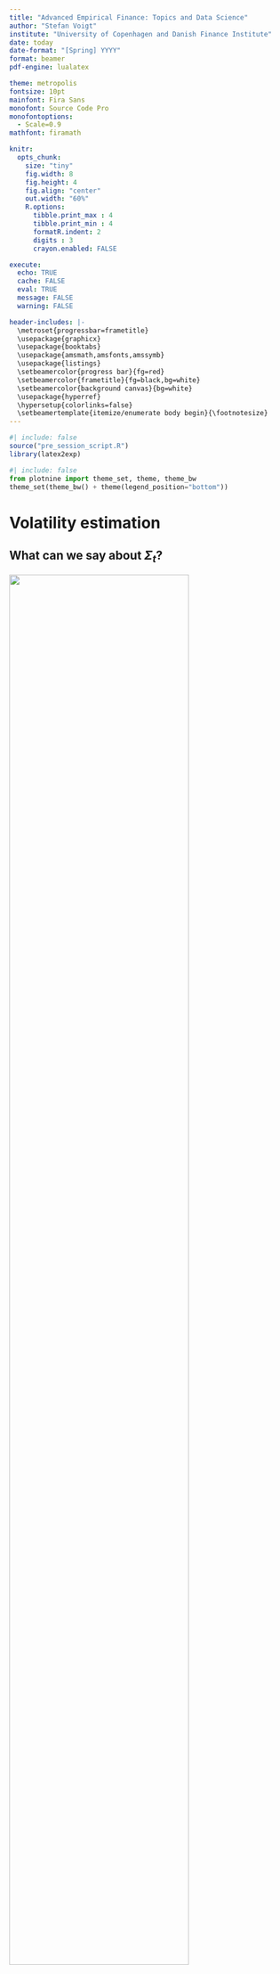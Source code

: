 ```yaml
---
title: "Advanced Empirical Finance: Topics and Data Science"
author: "Stefan Voigt"
institute: "University of Copenhagen and Danish Finance Institute"
date: today
date-format: "[Spring] YYYY"
format: beamer
pdf-engine: lualatex

theme: metropolis
fontsize: 10pt
mainfont: Fira Sans
monofont: Source Code Pro
monofontoptions: 
  - Scale=0.9
mathfont: firamath

knitr:
  opts_chunk: 
    size: "tiny"
    fig.width: 8
    fig.height: 4
    fig.align: "center"
    out.width: "60%"
    R.options:
      tibble.print_max : 4
      tibble.print_min : 4
      formatR.indent: 2
      digits : 3
      crayon.enabled: FALSE

execute:
  echo: TRUE
  cache: FALSE
  eval: TRUE
  message: FALSE
  warning: FALSE

header-includes: |-
  \metroset{progressbar=frametitle} 
  \usepackage{graphicx} 
  \usepackage{booktabs} 
  \usepackage{amsmath,amsfonts,amssymb} 
  \usepackage{listings} 
  \setbeamercolor{progress bar}{fg=red} 
  \setbeamercolor{frametitle}{fg=black,bg=white} 
  \setbeamercolor{background canvas}{bg=white} 
  \usepackage{hyperref} 
  \hypersetup{colorlinks=false}
  \setbeamertemplate{itemize/enumerate body begin}{\footnotesize}
---
```


```r
#| include: false
source("pre_session_script.R")
library(latex2exp)
```

```python
#| include: false
from plotnine import theme_set, theme, theme_bw
theme_set(theme_bw() + theme(legend_position="bottom"))
```

# Volatility estimation

## What can we say about $\Sigma_t$?

![]("figures/storm.jpg"){width=80% fig-align="center"}


## Definition and Relevance

- Any time series can be decomposed into a predictable part an unpredictable part 
$$r_t = E\left(r_t|\mathcal{F}_{t-1}\right) + \varepsilon_t$$
- In the last part of the lecture we focused on the conditional mean $E\left(r_t|\mathcal{F}_{t-1}\right)$
- This part: The conditional variance of $r_t$
$$\sigma_t^2 = \text{Var}\left(r_t|\mathcal{F}_{t-1}\right) = E\left(\varepsilon_t^2|\mathcal{F}_{t-1}\right)$$

### Recap

- $\hat\sigma_t^2$ is a crucial component for *option pricing* - recall Black-Scholes
- $\hat\Sigma_t$ is relevant for the *portfolio choice problem*
- Obvious problem: $\sigma_t^2$ is not observable

## What do we know about $\sigma_t^2$?

```r
prices <- tidyquant::tq_get("SPY", get = "stock.prices")
returns <- prices |> 
  mutate(log_price = log(adjusted),
         return = log_price - lag(log_price)) |> 
  select(symbol, date, return) |>
  drop_na()
```

```r
#| echo: false
p0 <- ggplot(data = returns, mapping = aes(x = date, y = 100 * return)) +
  geom_line(linewidth = 0.2) +
        labs(x = "Date", y = "Return (%)", title = "S&P 500 daily returns")

bacfdf <- with(acf(returns |> pull(return), plot = FALSE), data.frame(lag, acf))

p1 <- ggplot(data = bacfdf |> filter(lag>0), mapping = aes(x = lag, y = acf)) +
       geom_hline(aes(yintercept = 0)) +
       geom_segment(mapping = aes(xend = lag, yend = 0)) +
  theme(
    axis.text.x = element_blank(),
    axis.title.x = element_blank(),
    axis.ticks.x = element_blank()
  ) +
  labs(y = TeX("$r_t$"), title = "S&P 500 daily returns: ACFs")

bacfdf <- with(acf(returns |> transmute(return = return^2) |> pull(return), plot = FALSE), data.frame(lag, acf))

p2 <- ggplot(data = bacfdf |> filter(lag>0), mapping = aes(x = lag, y = acf)) +
       geom_hline(aes(yintercept = 0)) +
       geom_segment(mapping = aes(xend = lag, yend = 0)) +
  theme(
    axis.text.x = element_blank(),
    axis.title.x = element_blank(),
    axis.ticks.x = element_blank()
  ) +
  labs(y = TeX("$r_t^2$"))

library(patchwork)
p0/p1/p2
```

- Returns are uncorrelated but *not* independent! 
- Volatility clustering & persistence

## Conditional Heteroscedastic Models

 - The manner under which $\sigma_t^2$ evolves over time distinguishes one volatility model from another
 - I will focus on conditional heteroscedastic models that use an exact function to govern the evolution of $\sigma_t^2$, but there are also model with stochastic components (stochastic volatility)
 
 1. ARCH (autoregressive conditional heteroscedasticity)
 2. GARCH (generalized ARCH)
 
## Volatility model building^[Consult Tsay (2010) for a textbook treatment]

Building a volatility model for an asset return series consists of four steps:

1. Specify a mean equation (e.g., multi-factor model) or test for serial dependence in the data and, if necessary, build an econometric model (e.g., an ARMA model) for the return series to remove any linear dependence 
2. Use the residuals of the mean equation to test for autoregressive conditional heteroskedasticity (ARCH) effects
3. Specify a volatility model if ARCH effects are statistically significant, and perform a joint estimation of the mean and volatility equations
4. Check the fitted model carefully and refine it if necessary

## The ARCH model (Engle, 1982)

- An ARCH(m) model describes the dependence of $\varepsilon_t$ by
$$\varepsilon_t = \sigma_t z_t \qquad \sigma_t^2 = \alpha_0 + \alpha_1 \varepsilon_{t-1}^2 + \ldots + \alpha_m \varepsilon_{t-m}^2$$
- where $z_t$ is a sequence of independent and identically distributed (iid) random variables with mean zero and unit variance 
- (common assumption for MLE: Gaussian or t-distributed $z_t$)
- Intuition: large past shocks $\varepsilon_{t-1}^2$ imply higher conditional variance (clustering)

### Parameter considerations
- The sequence of parameters $\alpha_i$ must satisfy some conditions to guarantee positivity of $\sigma_t^2$: $\alpha_0 \geq0$, and $\alpha_i >0 \forall i> 0$ 
- The coefficients $\alpha_i$ must satisfy some regularity conditions to ensure that the unconditional
variance of $\varepsilon_t$ is finite / $\sigma_t^2$ is stationary (all roots to $k$ of $1 - \alpha_1k - \ldots - \alpha_m k^p = 0$ are outside the unit circle)
- The unconditional variance is given by $\sigma_\varepsilon^2 = \frac{\alpha_0}{1 - \sum_{i=1}^m\alpha_i}$ 

## The GARCH model (Bollerslev, 1986)

- Problem of the ARCH model: typical financial time series often require highly parameterized ARCH models
- The GARCH(p,q) model is given by 
$$\varepsilon_t  = \sigma_t z_t \qquad \sigma_t^2 = \alpha_0 + \sum\limits_{j=1}^p\alpha_j \varepsilon_{t-j}^2 + \sum\limits_{i=1}^q\color{red}{\beta_i \sigma_{t-i}^2}$$
- Any stationary GARCH(p,q) model can be written as an ARCH($\infty$) model

### Parameter considerations

- positive $\sigma_t^2$ is ensured by $\alpha_0\geq 0, \alpha_j\geq0, \beta_i\geq0$
- Similar conditions for stationarity as for ARCH: (all roots of $1-\alpha_1k - \ldots - \alpha_pk^p - \beta_1k - \ldots - \beta_qk^q = 0$ are outside the unit circle)

## Forecasting 
- Consider a GARCH(1, 1) model
- At time $t$, the 1-step ahead forecast is 
$$\sigma_t^2(1) = E(\sigma_{t+1}^2|\mathcal{F}_t) = \alpha_0 + \alpha_1\varepsilon_t^2 + \beta_1\sigma_t^2$$
- Note: You can rewrite the GARCH(1, 1) equation with $z_t = \varepsilon_t/\sigma_t$ as 
$$\sigma_{t+1}^2 = \alpha_0 + \alpha_1\sigma_t^2z_t^2 + \beta_1\sigma_t^2 = \alpha_0 + (\alpha_1 + \beta_1)\sigma_t^2 + \alpha_1\sigma_t^2(z_t^2 -1) $$
- Then, because $E(z_t^2 - 1) = 0$, repeated substitution yields
$$\sigma_t^2(l) = E(\sigma_{t+l}^2|\mathcal{F}_t) = \alpha_0 + (\alpha_1 + \beta_1)\sigma_t^2(l-1)$$
Therefore, for $l\rightarrow\infty$
$$\sigma_t^2(l) \rightarrow \frac{\alpha_0}{1 - \alpha_1 - \beta_1}$$

## Model estimation

- Log likelihood function under the normality assumption for $\varepsilon_t$
$$\begin{aligned}\log \mathcal{L}\left(\theta\right) &= \log f\left(r_1|\theta\right) + \log f\left(r_2|r_1, \theta\right) + \ldots + \log f\left(r_T|r_{t-1}, \ldots, r_1, \theta\right)\\ &=-\frac{T}{2}\log(2\pi)-\sum\limits_{t=1}^T\left(\log(\sigma_t^2) + \frac{(r_t - \mu_t)^2}{2\sigma_t^2}\right)\end{aligned}$$
where $\sigma_t^2$ and $\mu_t^2$ are computed recursively
- Similar of course for different likelihood specifications, e.g. student $t$ (consult Tsay (2010) for specific estimation issues)

## Maximum likelihood estimation

- Consult the exercises for hands-on examples 

1. Define (negative) log-likelihood function 
2. Use `optim` (R) or `minimize` (Python) to find maximum likelihood estimator (in some cases, constrained optimization is required)
3. Retrieve information matrix (`hessian = TRUE` (R) or (`hess_inv` (Python))
4. Compute standard errors 
```r
#| eval: false
#R 
fit <- optim( ... ) # fitted mle object 
sqrt(diag(solve(fit$hessian)))
```

## (G)ARCH in R:  `rugarch`

```r
library(rugarch)
model.spec <- ugarchspec(variance.model = list(model = 'sGARCH' , 
                                               garchOrder = c(1 , 1)), 
                         mean.model = list(armaOrder = c(0 , 0)))
model.fit <- ugarchfit(spec = model.spec , data = returns |> pull(return))
```

### Implementation in R

```r
tibble(returns, sigma = sigma(model.fit)) |> ggplot(aes(x = date, y = sigma)) + geom_line()
```

## Small example: Value-at-risk

- The VaR (Value-at-risk) of a financial position over a given time horizon $l$ with tail
probability $p$ is defined by $$p = \text{Pr}\left(L(l) \geq VaR\right) = 1 - \text{Pr}\left(L(l) \leq VaR\right)$$
where $L$ is a loss function, e.g. in terms of USD
- Intuition: the probability that the position holder would encounter a loss greater than or equal to VaR over the time horizon $l$ is at most $p$

```r
#| echo: false
library(tidyverse)
data = tibble(loss = seq(from = -10, to = 10, by  = 0.1),
       cdf = pnorm(loss, mean = 1, sd = 4))
data |>
  ggplot(aes(x = loss, 
             y = cdf)) +
  geom_line() +
  geom_ribbon(data = data |> filter(loss < 2 - 4 * 1.96),
              aes(ymin = 0, ymax = cdf), fill = "lightblue", alpha = 0.5) +
  labs(title = "CDF of Gaussian Loss",
       x = "Loss",
       y = NULL) +
  geom_vline(aes(xintercept = 2 - 4 * 1.96),linetype = "dotted")
```

## Small example: Value-at-risk
```r
ggplot(returns, aes(y = return , x = date , geom = 'point')) + 
  geom_point(colour = 'lightgrey' , size = 2) + 
  geom_line(aes(y = model.fit@fit$sigma*(qdist(distribution = 'std', 
                  shape = (fitdist(distribution = 'std', x = returns |> pull(return))$pars)[3], p = 0.05))) , 
            colour = 'red') +
  geom_hline(yintercept = sd(returns |> pull(return))*qnorm(0.05), 
             colour = 'darkgreen') + 
 labs(x = '' , y = 'Daily Returns' , title = 'Value at Risk Comparison')
```

- The two lines indicate the unconditional $p=0.05$ VaR and the VaR implied by a Garch$(1, 1)$ model

# Multivariate volatility estimation
## Multivariate volatility estimation

- Covariances are relevant for portfolio theory (and therefore asset pricing, capital budgeting, investment decisions) 
- Requires estimation of $\Sigma_t$ instead of just $\sigma_t^2$

### Problems for estimates $\hat\Sigma_t$

1. The curse of dimensionality (too many parameters)
2. Time variation (volatilities and correlations may change over time)
3. Frequency (minute, daily, monthly data?)

**Discuss: How would you compute minimum variance portfolio weights for a universe of 1000 assets?**

## General Framework

- We consider the $N$-dimensional return series
$$r_t = E\left(r_t|\mathcal{F}_t\right) + \varepsilon_t$$
where $\varepsilon_t$ is a $(N\times 1)$ vector of error terms with (conditional) covariance matrix $\Sigma_t$
- Exploiting the symmetry property of $\Sigma_t$ we can write 
$$\Sigma_t = D_tQ_tD_t$$
where $Q_t$ is the $(N\times N)$ conditional correlation matrix of $\varepsilon_t$ and $D_t = \text{diag}\left({\sigma_{11, t}}, \ldots, {\sigma_{NN, t}}\right)$ is a $(N \times N)$ diagonal matrix 
- Because of the symmetry of $\Sigma_t$ it is sufficient to only consider $N(N+1)/2$ unique elements

## The curse of dimensionality

- Consider the case with a $(T \times N)$ matrix of returns $R$ where $T<N$
- Then the sample variance covariance matrix is $$S = \frac{1}{T-1}R'\left(I_T - \frac{1}{T}\iota\iota'\right)R$$
- The rank of the matrix $R'R$ is $\min(T, N) = T$ 
- (intuition:  $R'R$ qua linear transformation sends $\mathbb{R}^N$ into a subspace with dimension at most $T$)
- This implies that $R'R$ is singular for $N\geq T$ and thus
$$\exists w\in\mathbb{R}^N: w'Sw = 0$$
- In other words, $S$ is not invertible and there is no unique efficient portfolio
- More structure is required to overcome this issue (e.g. based on factor structure)

## Linear shrinkage (Ledoit Wolf, 2003, 2004)

- The sample covariance matrix is unbiased and the maximum likelihood estimator under normality
- In the context of mean estimation, Stein (1956) showed that a better estimator than the sample mean can be constructed by
shrinking the sample mean to a target vector, that is, by using a linear combination of the
sample mean and the target vector
- Better in the sense of the means squared error (MSE)
- Ledoit and Wolf (2003, 2004) apply the same thinking to $\Sigma$
- They suggest a class of linear combinations of some target matrix $F$ (identity, single factor or equicorrelation matrix) and the sample variance covariance matrix $\hat\Sigma$
$$\hat\Sigma^{LW} = \alpha F + (1-\alpha) \hat\Sigma \text{ for } 0\leq\alpha\leq1$$

## The shrinkage target (Ledoit Wolf, 2004)

- We already discussed (multi) factor models
- Constant correlation model: all the (pairwise) correlations are assumed identical. 
- Estimator of the common constant correlation: average of all the sample correlations 


## The shrinkage constant 

```r
knitr::include_graphics('figures/ledoit_wolf_2003_fig_1.jpg')
```

- The optimal linear combination depends on unknown population quantities and must, therefore, be thought of as an ideal (or “oracle”) but infeasible estimator
- Ledoit and Wolf derive feasible estimators (in an exercise you are asked to implement the estimator)

## The optimal shrinkage intensity (Ledoit-Wolf 2003, 2004)

- To define the MSE for a $(N\times N)$ matrice $A$, we use the Frobenius norm
$$||A||^2_F = {<A, A>} := \frac{1}{N}\sum\limits_{i=1}^N\sum\limits_{j=1}^N A_{i,j}^2 = \frac{1}{N}tr(A'A)$$
- The scaling $\frac{1}{N}$ is just convenience to ensure that $||I_N||_F = 1$
- The scaled mean squared error is
$$E\left(||\Sigma^{LW} - \Sigma||_F^2\right) \text{ where } \Sigma^{LW} = \alpha F + (1-\alpha) \hat\Sigma$$
 - I leave it as an exercise to study the solution to this problem
 - Let $\pi$ the sum of asymptotic variances of the entries of the sample
covariance matrix scaled by $\sqrt{T}$, $\rho$, the scaled asymptotic covariances of the entries of the single-index covariance and $\gamma$ the bias (misspecification) of the model
 - Ledoit and Wolf (2003) show that 
 $$\alpha^* = \frac{1}{T}\frac{\pi - \rho}{\gamma}$$

## Example (AAPL, MMM and BA)

```r
ticker <- c("AAPL", "MMM", "BA")
all_prices <- tidyquant::tq_get(ticker, get = "stock.prices")

x <- all_prices |> 
  group_by(symbol) |> # we perform the computations per symbol
  mutate(return = log(adjusted) - log(lag(adjusted))) |> 
  select(symbol, date, return) |> 
  drop_na() |> 
  mutate(return = 100 * return) |> 
  pivot_wider(names_from = symbol, values_from = return) |> 
  select(-date) 

t <- nrow(x)
n <- ncol(x)
x <- apply(x, 2, function(x) if (is.numeric(x)) # demean x
  x - mean(x) else x)
sample <- (1/t) * (t(x) %*% x)

var <- diag(sample)
sqrtvar <- sqrt(var)
rBar <- (sum(sum(sample/(sqrtvar %*% t(sqrtvar)))) - n)/(n * (n - 1))
prior <- rBar * sqrtvar %*% t(sqrtvar)
diag(prior) <- var
y <- x^2
phiMat <- t(y) %*% y/t - 2 * (t(x) %*% x) * sample/t + sample^2
phi <- sum(phiMat)

repmat = function(X, m, n) {
  X <- as.matrix(X)
  mx = dim(X)[1]
  nx = dim(X)[2]
  matrix(t(matrix(X, mx, nx * n)), mx * m, nx * n, byrow = T)
}

term1 <- (t(x^3) %*% x)/t
help <- t(x) %*% x/t
helpDiag <- diag(help)
term2 <- repmat(helpDiag, 1, n) * sample
term3 <- help * repmat(var, 1, n)
term4 <- repmat(var, 1, n) * sample
thetaMat <- term1 - term2 - term3 + term4
diag(thetaMat) <- 0
rho <- sum(diag(phiMat)) + rBar * sum(sum(((1/sqrtvar) %*% t(sqrtvar)) * thetaMat))

gamma <- sum(diag(t(sample - prior) %*% (sample - prior)))
kappa <- (phi - rho)/gamma
shrinkage <- max(0, min(1, kappa/t))
if (is.nan(shrinkage))
  shrinkage <- 1
sigma <- shrinkage * prior + (1 - shrinkage) * sample
```

- `r round(rBar, 3)` is the average sample correlation $\bar{r} = \left(\frac{2}{(N-1)N}\sum\limits_{i=1}^{N-1}\sum\limits_{j=i+1}^N \frac{\hat\Sigma_{ij}}{\sqrt{\hat\Sigma_{ii}}\hat\Sigma_{jj}}\right)$
- Define the sample constant correlation matrix $F$ by means of the sample variances and the average sample correlation: $f_{ii} = \hat\Sigma_{ii} \text{ and } f_{ij} = \bar{r}\sqrt{\hat\Sigma_{ii}\hat\Sigma_{jj}}$
```r
#| echo: false
#| tbl-subcap: 
#|   - "Sample Cov"
#|   - "Sample Cor"
#|   - "Shrinkage"
#| layout-ncol: 3
sample |> 
  knitr::kable(digits = 3) 

cor(x) |> 
  knitr::kable(digits = 3) 

prior |> 
  knitr::kable(digits = 3) 

```

## Dynamic multivariate models

- The generalization of univariate GARCH models to the multivariate domain is conceptually simple
- The literature on the dynamics governing $\Sigma_t$ may be broadly divided into direct multivariate extensions, factor models, linear combination of univariate GARCH models (Generalized Orthogonal GARCH) and nonlinear combination of univariate GARCH models (the broader class of Dynamic Correlation models)
- The need to invert the covariance matrix in many MGARCH parameterizations introduces estimation problems for large systems, as the eigenvalues of the covariance matrix decrease exponentially fast toward zero, even when the covariance is not singular

## Constant conditional correlation (CCC)

- Bollerslev (1990)
- In the constant conditional correlation (CCC) model of Bollerslev (1990), the covariance matrix can be decomposed
into
$$\Sigma_t = D_tRD_t = \rho_{ij}\sqrt{h_{ijt}h_{ijt}}$$
where $D_t = \text{diag}(\sqrt{h_{11t}}, \ldots, \sqrt{h_{NNt}})$ and $R$ is a positive definite correlation matrix
- Maximum likelihood estimation possible in the multivariate normal case (see Eq. 50 in Boudt et al., 2019)

## Obvious extension: DCC
- Covariance Targeting (Engle (2002))
$$\Sigma_t = D_t\mathbf{R_t}D_t = \rho_{ij}\sqrt{h_{ijt}h_{ijt}}$$
- Most popular model of dynamic conditional correlations with proxy process $Q_t$
$$Q_t = \bar{Q} + \alpha\left(z_tz_t' - \bar{Q}\right) + \beta\left({Q}_{t-1} - \bar{Q} \right)$$
- The correlation matrix $R_t$ is then obtained as 
$$R_t = \text{diag}(Q_t)^{-1/2}Q_t\text{diag}(Q_t)^{-1/2}$$

# Large-scale portfolio allocation under model uncertainty and transaction costs

## Brief Recap: Mean-Variance Portfolio Optimization and ...

- At time $t$, we solve the problem
$$ \begin{array}{c}
   \max_{\omega_{t+1}} \: \omega_{t+1}'\mu_t -\frac{\gamma}{2} \omega_{t+1}'\,\Sigma_{t}\, \omega_{t+1} \quad
    s.t. \quad \omega'_{t+1}\;\iota= 1,
   \end{array}$$
where $\Sigma_{t}$ denotes the $N\times N$ asset return covariance, $\mu_t$ the mean vector, $\gamma$ the relative risk aversion, and $\iota$ a vector of ones

- Optimal portfolio weights:
$$\begin{aligned}
 \omega^*_{t+1} & = \frac{1}{\iota' \Sigma_t^{-1} \iota }\Sigma_t^{-1} \iota+\frac{1}{\gamma}\left(\Sigma_t^{-1} - \frac{1}{\iota' \Sigma_t^{-1}\iota }\Sigma_t^{-1}\iota\iota' \Sigma_t^{-1} \right) \mu_t
 \end{aligned}$$

## ... the classical problem

- Noisy estimates of $\mu_t$ over short horizons
- Solution (?): Fixing $\mu_t$ (e.g. $\mu_t=0$) or using long horizons
- ($N \times N$) matrix $\Sigma_t$ contains $N(N-1)/2$ distinct elements $\Rightarrow$ Estimation error
- For $N=500$: 124,750 elements
- Sample covariance only positive definite if $T\ge N$

$\Rightarrow$ Plugging in sample estimates $\hat \mu_t$ and $\hat \Sigma_t$ performs badly!

## Solution: Regularizing $\Sigma$ ...

- Shrinking the covariance matrix (Ledoit and Wolf, 2004):
$$\begin{aligned}
\Sigma_t= \hat{\alpha}F_t+(1-\hat{\alpha})S_t,
\end{aligned}
$$
where $S_t$ is the sample variance-covariance matrix and $F_t$ denotes the equi-correlation matrix

### Alternative approaches:
- Restricting portfolio weights (*Jagannathan and Ma, 2003*; Fan et al, 2012)
- Factor models (MacKinlay Pastor, 2000; Fan et al, 2008)
- Parsimonious high-dimensional parametric volatility models (Engle Ledoit Wolf, 2017)
- Imposing priors (Barry, 1974; Brown, 1979; Jorion, 1985, 1986; Black Litterman, 1992; Pastor Stambaugh, 2000)

### ... or Using High-Frequency Data

- Idea: Constructing a daily covariance estimate using HF data of the same day
- E.g., Liu (2009), Hautsch et al (2012), Hautsch et al (2015), Lunde et al (2015), Bollerslev et al (2016), ...

## But ...

### Frictions

- No consideration of transaction costs!
- Re-balancing is costly!


### Estimation 

- Parameters are uncertain!
- Model ambiguitiy
- Predictive ability of models is time-varying!

- De Miguel et al (2009): Out of sample, the $1/N$ portfolio cannot be outperformed in high dimensions!

## Portfolio optimization under transaction costs

### Objective function of the investor at time $t$

  - observe past returns: $R_t=\left(r'_{1},\ldots,r'_{t}\right)'\in\mathbb{R}^{t \times N}$,
  - assumptions on underlying (predictive) model  $\mathcal{M}$

### (Myopic) portfolio optimization problem 
$$\begin{aligned}
\omega_{t+1} ^* :=&\arg\max_{\omega\in\mathbb{R}^N,  \iota'\omega=1} E\left(U_\gamma\left(\omega ' \left(1 + {r}_{t+1}\right)-\nu_t (\omega)\right)|\mathcal{M}, \mathcal{F}_t\right) \\
&  \arg\max_{\omega\in\mathbb{R}^N,  \iota'\omega=1} \int U_\gamma\left(\omega '\left(1 + {r}_{t+1}\right)-\nu_t(\omega) \right)\color{red}{p_t ({r}_{t+1}|\mathcal{M})}\text{d}{r}_{t+1},
\end{aligned}$$
where $\textcolor{red}{p_t({r}_{t+1}|\mathcal{M})}:=p_t({r}_{t+1}|\mathcal{M}, \mathcal{F}_t)$ denotes the predictive return distribution and $\nu_t(\omega)$ the transaction costs

## A closed-form solution for Gaussian returns and quadratic transaction costs

- Initial Markowitz (1952) approach with Gaussian returns: $p_t({r}_{t+1}|\mathcal{M})=N(\mu,\Sigma)$
- Can be solved by maximizing certainty equivalent $$
	\begin{aligned}
	\omega_{t+1} ^* & = \arg\max_{\omega \in \mathbb{R}^N,  \iota'\omega = 1} \omega'\mu - \nu_t \left(\omega\right) - \frac{\gamma}{2}\omega'\Sigma\omega.
	\end{aligned}$$
- Suppose quadratic transaction costs: $$\begin{aligned}
\nu\left(\omega_{t+1},\omega_{t^+}, \beta\right) :=\nu_t\left(\omega_{t+1}, \beta\right) = \frac{\beta}{2} \left(\omega_{t+1} - \omega_{t^+}\right)'\left(\omega_{t+1}- \omega_{t^+}\right),
\end{aligned}$$
with cost parameter $\beta>0$
- Note: $\omega_{t^+}$ differs mechanically from $\omega_t$ 
- $\omega_{t^+} := {\omega_t \circ  (1 +r_{t})}/{\iota' (\omega_t \circ (1 + r_{t}))}$.

## Optimization problem^[All proofs can be found in Hautsch et al (2020)]
- Proof left for exercise
$$\begin{aligned}
\omega_{t+1} ^* :=&  \arg\max_{\omega \in \mathbb{R}^N,  \iota'\omega = 1} \omega'\mu - \nu_t (\omega,\omega_{t^+}, \beta) - \frac{\gamma}{2}\omega'\Sigma\omega \\
=&\arg\max_{\omega\in\mathbb{R}^N,\text{ }  \iota'\omega=1}
\omega'\color{red}{\mu^*} - \frac{\gamma}{2}\omega'\color{red}{\Sigma^*} \omega ,
\end{aligned}$$
where
$$\begin{aligned}
\color{red}{\mu^*}:=\mu+\beta \omega_{t^+} \quad  \text{and} \quad \color{red}{\Sigma^*}:=\Sigma + \frac{\beta}{\gamma} I_N
\end{aligned}$$
- As a result: $$\begin{aligned}
 \omega^*_{t+1} & = \frac{1}{\gamma}\left(\Sigma^{*-1} - \frac{1}{\iota' \Sigma^{*-1}\iota }\Sigma^{*-1}\iota\iota' \Sigma^{*-1} \right) \mu^*  + \frac{1}{\iota' \Sigma^{*-1} \iota }\Sigma^{*-1} \iota\end{aligned}$$

## What happens if $\beta\rightarrow \infty$?

- Define $\textcolor{red}{A(\Sigma):=\left({\Sigma}^{-1} - \frac{1}{\iota' {\Sigma}^{-1}\iota }{\Sigma}^{-1}\iota\iota' {\Sigma}^{-1} \right)}$.
- Proposition. Let $\omega_0$ be the initial allocation. Then,
$$\begin{aligned}
\omega_T^*  = \sum\limits_{i=0}^{T-1}\left( \frac{\beta}{\gamma}A(\Sigma^*)\right) ^i \omega(\mu,\Sigma^*) + \left(\frac{\beta}{\gamma}A(\Sigma^*)\right)^T \omega_0,
\end{aligned}$$
where $\omega(\mu,\Sigma^*)$ denotes the mean-variance efficient allocation.
- Proposition.
$$
\begin{aligned}
\lim_{\beta\rightarrow\infty}\omega_{t+1}^*
&= \left(I_N - \frac{1}{N}\iota \iota' \right) \omega_{t^+}  + \frac{1}{N}\iota = \omega_{t^+}
\end{aligned}$$

## Efficieny of the portfolio
- Proposition.
$\exists \beta^*> 0 \text{ } \forall \tilde{\beta}\in [0,\beta^*): \left\|\left(\frac{\tilde\beta}{\gamma}A(\Sigma^*)\right)\right\|_F < 1$, where $\|\cdot\|_F$ denotes the Frobenius norm $\|A\|_F := \sqrt{\sum\limits_{i=1}^N\sum\limits_{i=1}^N a_{i,j}^2}$
- For $\beta < \beta^*$ and $T \rightarrow \infty$, we have
$$\begin{aligned}
\sum_{i=0}^{T}\left( \frac{\beta}{\gamma}A(\Sigma^*)\right) ^i \rightarrow  \left(I_N - \frac{\beta}{\gamma}A(\Sigma^*)\right)^{-1}
\end{aligned}$$
and $\lim_{i\rightarrow\infty}\left( \frac{\beta}{\gamma}A(\Sigma^*)\right) ^i = 0$.
- Proposition. For $T\rightarrow \infty$ and $\beta < \beta^{*}$ the series $\omega_T$ converges to a unique fix-point given by
$$\begin{aligned}
\omega_\infty & = \left(I_N - \frac{\beta}{\gamma}A(\Sigma^*)\right)^{-1} \omega(\mu,\Sigma^*) = \omega(\mu, \Sigma)
\end{aligned}$$

## Intuition behind shrinkage
- For asset-specific transaction costs
$$\left(\omega_{t+1} - \omega_{t^+}\right)'B\left(\omega_{t+1}- \omega_{t^+}\right)$$
	where $B$ is positive definite, the linear shrinkage estimator for $\Sigma$ of Ledoit and Wolf (2003, 2004) can be reconciled.
- Lemma. Assume a regime of high volatility with $\Sigma^h = (1 + h)\Sigma$, where $h > 0$ and $\Sigma$ is the asset return covariance matrix during calm periods. Assume $\mu=0$. Then, the optimal weight $\omega_{t+1}^*$  is
	equivalent to the optimal portfolio based on $\Sigma$ and (reduced) transaction costs $\frac{\beta}{1+h} < \beta.$

## Empirical Illustration

- $N=308$ assets; 06/2007 - 03/2017 with daily readjustments
- $\Sigma_t$ estimated by
1. Sample covariance
1. Ledoit/Wolf (2004) shrinkage estimator
1. Rolling window of length $h = 500$ days
- $\mu_t$ is fixed to zero. Initial portfolios weights: $\frac{1}{N}\iota$. $\gamma=4$.
- Yields realized portfolio returns net of transaction costs
$$\begin{aligned}
r^\beta_t - \beta \left(\omega^\beta_{t+1} - \omega^\beta_{t^+}\right)^\prime\left(\omega^\beta_{t+1} - \omega^\beta_{t^+}\right)
\end{aligned}$$
 with $r^\beta_t := r_t ^\prime \omega_t^\beta$.

## Realized Sharpe ratios with quadratic transaction costs
```r
knitr::include_graphics('./figures/hv_2019.jpg')
```

- Sample (solid line), LW (dotted line), Equal (dashed) 
- X-axis denotes transaction cost parameter $\beta$ in basis points

## $L_1$ Transaction Costs

- Usual assumption in the literature: $L_1$ transaction costs
$$\begin{aligned}
\nu_t\left(\omega, \omega_{t^+}, \beta\right)=\beta ||\omega-\omega_{t^+}||_1 = \beta \sum_{i=1}^N |\omega_{i,t+1}-\omega_{i,t^+}|.
\end{aligned}$$

- For $\mu=0$ and $\Delta:=\omega_{t+1}-\omega_{t^+}$, we have
$$\begin{aligned}
\omega_{t+1} ^* = \arg\min_{\Delta\in\mathbb{R}^N,\text{ }  \iota'\Delta=0}
\gamma\Delta'\Sigma\omega_{t^+} + \frac{\gamma}{2}\Delta'\Sigma \Delta + \beta ||\Delta||_1,
\end{aligned}$$

- Solving for $\omega_{t+1}^*$ yields
$$\begin{aligned}
\omega_{t+1}^* =\left(1+\frac{\beta}{\gamma}\iota'\Sigma^{-1} \tilde g\right)\omega_\text{mvp} -\frac{\beta}{\gamma}\Sigma^{-1} \tilde g,
\end{aligned}$$
where $\tilde g$ is the vector of sub-derivatives of $||\omega_{t+1} - \omega_{t^+}||_1$ and $\omega_\text{mvp} := \frac{1}{\iota'\Sigma^{-1}\iota}\Sigma^{-1}\iota$ are the weights of the GMV portfolio.

## Recall Jagannathan and Ma?

- Proposition. For $\mu=0$, the underlying problem is equivalent to
$$\begin{aligned}
	\omega_{t+1} ^* = \arg\min_{\omega\in\mathbb{R}^N,\text{ }  \iota'\omega=1} \omega' \Sigma_{\frac{\beta}{\gamma}} \omega,
\end{aligned}$$
	where $\Sigma_{\frac{\beta}{\gamma}} = \Sigma + \frac{\beta}{\gamma}\left(g^*\iota' + \iota g^{*'}\right)$ and $g^*$ is the subgradient of $||\omega^*_{t+1}-\omega_{t^+}||_1$.


## What about parameter uncertainty? 
- Recall that the optimal portfolio (for now: $\nu = 0$) is computed as the solution to $$\begin{aligned}\small
\omega_{t+1} ^* :=&\arg\max_{\iota'\omega=1} E\left(U_\gamma\left(\omega ' \left(1 + {r}_{t+1}\right)\right)|\mathcal{M},\mathcal{F}_t\right) \\
&  \arg\max_{\iota'\omega=1} \int U_\gamma\left(\omega '\left(1 + {r}_{t+1}\right) \right)\color{red}{p_t ({r}_{t+1}|\mathcal{M})}\text{d}{r}_{t+1}\\
&  \arg\max_{\iota'\omega=1} \int\int_\mu\int_\Sigma U_\gamma\left(\omega '\left(1 + {r}_{t+1}\right)\right)p_t ({r}_{t+1}|\mu, \Sigma, \mathcal{M})\text{d}\mu\text{d}\Sigma\text{d}{r}_{t+1},
\end{aligned}$$
where $\textcolor{red}{p_t({r}_{t+1}|\mathcal{M})}:=p_t({r}_{t+1}|\mathcal{M},\mathcal{F}_t)$ denotes the predictive return distribution

- Unlike the conditional distribution, the Bayesian predictive distribution accounts for estimation errors by integrating over the unknown parameter space
- The problem above refers to **Bayesian Portfolio Allocation**
1. Account for estimation risk and model uncertainty
2. Elicit economically meaningful prior beliefs about asset pricing models (distribution of future returns)
3. Highly flexible due to Bayesian computation techniques

## Bayesian asset allocation^[Consult Avramov and Zhou (2010)]

- So far we analysed a two step procedure
1. Estimate the parameters $\hat\theta$ (e.g. $\hat\mu_t$ and $\hat\Sigma_t$)
2. Maximize the expected utility conditional on the estimated parameters being the true ones
$$\max_\omega = E\left(U(\omega)|\theta = \hat\theta\right)$$
- Optimally, however, the investor adjusts for estimation uncertainty
- Thus, portfolio selection based on $p_t ({r}_{t+1}|\mathcal{M})$ instead of $p_t ({r}_{t+1}|\hat\theta, \mathcal{M})$

## Example: Bayesian Portfolio Allocation 
- Specify the prior distribution of the parameters as diffuse  
$$\pi(\theta) = p(\mu_t|\Sigma_t) \times \pi(\Sigma_t) \propto |\Sigma_t|^{-\frac{N+1}{2}}$$
- Then, assuming that the returns are jointly normally distributed, 
the posterior distribution is given by $$p(\mu_t|\Sigma_t, \mathcal{D}_t) \propto |\Sigma_t|^{-1/2}\exp\left(-\frac{1}{2}tr\left(T(\mu_t - \hat\mu_t)\right)(\mu_t - \hat\mu_t)'\Sigma_t^{-1}\right)$$ and
$$\pi(\Sigma_t) \propto |\Sigma_t|^{-(T+N)/2}\exp\left(-\frac{1}{2}tr\Sigma_t^{-1}\left(T\hat\Sigma_t\right)\right)$$
- The predictive distribution corresponds to a multivariate $t$ distribution with $T - N$ degrees of freedom
- Under the diffuse prior the mean-variance efficient portfolio is
$$\omega^\text{Bayes} = \frac{1}{\gamma}\left(\frac{T - N - 2}{T + 1}\right)\hat\Sigma_t^{-1}\hat\mu_t$$
- Intuition: Invest less in the risky asset and more in the risk-free asset
 
## Extensions and take aways
- Bayesian computation allows to sample from (almost) arbitrary posterior predictive distributions 
- Optimal allocation can be derived numerically
- Turnover regularization is closely related to parameter shrinkage
- Optimal portfolios are shifted towards current holdings
- This effect is different from *statistical* approaches: Shrinkage intensity is an exogenous parameter!

## Application: Hautsch and Voigt (2019)

```r
knitr::include_graphics("figures/hv_2019_mixtures.jpg")
```

## Application: Hautsch and Voigt (2019)

```r
knitr::include_graphics("figures/hv_2019_table.jpg")
```

# Parametric Portfolio Choice

## Stock characteristics and optimal portfolio choice

- Idea: parametrize weights as a function of the characteristics such that we maximize expected utility
- feasible for large portfolio dimensions (such as the entire CRSP universe)
- proposed by Brand et al. (2009) in their influential paper *Parametric Portfolio Policies: Exploiting Characteristics in the Cross Section of Equity Returns*. 

### Basic Idea

- At each date $t$ we have $N_t$ stocks in the investment universe, where each stock $i$ has return of $r_{i, t+1}$ and is associated with a vector of firm characteristics $x_{i, t}$ such as time-series momentum or the market capitalization
- Investors problem is to choose portfolio weights $w_{i,t}$ to maximize the expected utility of the portfolio return
$$\begin{aligned}
\max_{w} E_t\left(U(r_{p, t+1})\right) = E_t\left[U\left(\sum\limits_{i=1}^{N_t}w_{i,t}r_{i,t+1}\right)\right]
\end{aligned}$$

## Where do the stock characteristics show up? 

- Parametrize the optimal portfolio weights as a function of $x_{i,t}$ with the following linear specification for the portfolio weights:
$$w_{i,t} = \bar{w}_{i,t} + \frac{1}{N_t}\theta'\hat{x}_{i,t}$$ 
- here, $\bar{w}_{i,t}$ is the weight of a benchmark portfolio (value-weighted or naive portfolio), $\theta$ is a vector of coefficients which we are going to estimate and $\hat{x}_{i,t}$ are the characteristics of stock $i$, cross-sectionally standardized to have zero mean and unit standard deviation 
- Think of the portfolio strategy as a form of active portfolio management relative to a performance benchmark: Deviations from the benchmark portfolio are derived from the individual stock characteristics 
- By construction the weights sum up to one as $\sum_{i=1}^{N_t}\hat{x}_{i,t} = 0$ due to the standardization. Note that the coefficients are constant across assets and through time
- Implicit assumption is that the characteristics fully capture all aspects of the joint distribution of returns that are relevant for forming optimal portfolios       

## Optimal Choice of $\theta$

$$\begin{aligned}
E_t\left(U(r_{p, t+1})\right) = \frac{1}{T}\sum\limits_{t=0}^{T-1}U\left(\sum\limits_{i=1}^{N_t}\left(\bar{w}_{i,t} + \frac{1}{N_t}\theta'\hat{x}_{i,t}\right)r_{i,t+1}\right)
\end{aligned}$$

- The allocation strategy is simple because the number of parameters to estimate is small 
- Instead of a tedious specification of the $N_t$ dimensional vector of expected returns and the $N_t(N_t+1)/2$ free elements of the variance covariance, all we need to focus on in our application is the vector $\theta$

### What about short-selling constraints?

- To ensure portfolio constraints via the parametrization is not straightforward but in our case we simply renormalize the portfolio weights before returning them by computing 
$$w_{i,t}^+ = \frac{\max(0, w_{i,t})}{\sum\limits_{j=1}^{N_t}\max(0, w_{i,t})}$$

